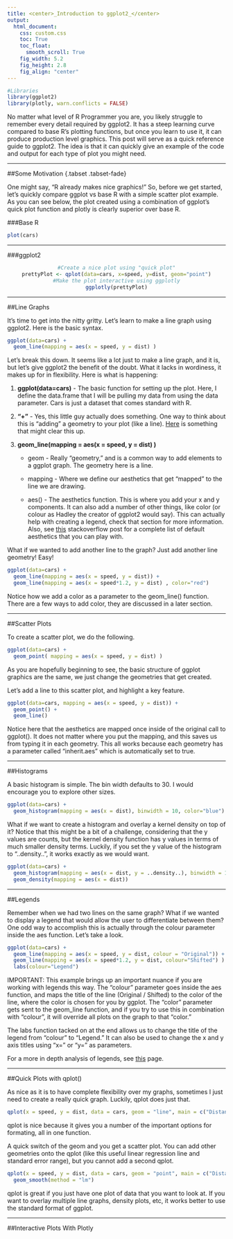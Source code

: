 ```yaml
---
title: <center>_Introduction to ggplot2_</center>
output: 
  html_document:
    css: custom.css
    toc: True
    toc_float:
      smooth_scroll: True
    fig_width: 5.2
    fig_height: 2.8
    fig_align: "center"
---
```



```r
#Libraries
library(ggplot2)
library(plotly, warn.conflicts = FALSE)
```

No matter what level of R Programmer you are, you likely struggle to remember every detail required by ggplot2. It has a steep learning curve compared to base R's plotting functions, but once you learn to use it, it can produce production level graphics. This post will serve as a quick reference guide to ggplot2. The idea is that it can quickly give an example of the code and output for each type of plot you might need.

---


##Some Motivation {.tabset .tabset-fade}

One might say, "R already makes nice graphics!" So, before we get started, let's quickly compare ggplot vs base R with a simple scatter plot example. As you can see below, the plot created using a combination of ggplot's quick plot function and plotly is clearly superior over base R.

###Base R
```r
plot(cars)
```

---

###ggplot2

<center>

```r
#Create a nice plot using "quick plot"
prettyPlot <- qplot(data=cars, x=speed, y=dist, geom="point")
#Make the plot interactive using ggplotly
ggplotly(prettyPlot)
```

</center>

---

##Line Graphs

It's time to get into the nitty gritty. Let's learn to make a line graph using ggplot2. Here is the basic syntax.
```r
ggplot(data=cars) +
  geom_line(mapping = aes(x = speed, y = dist) )
```

Let's break this down. It seems like a lot just to make a line graph, and it is, but let's give ggplot2 the benefit of the doubt. What it lacks in wordiness, it makes up for in flexibility. Here is what is happening:


1) __ggplot(data=cars)__ - The basic function for setting up the plot. Here, I define the data.frame that I will be pulling my data from using the data parameter. Cars is just a dataset that comes standard with R.

2) __"+"__ - Yes, this little guy actually does something. One way to think about this is "adding" a geometry to your plot (like a line). [Here](http://stackoverflow.com/questions/38166708/plus-sign-between-ggplot2-and-other-function-r) is something that might clear this up.

3) __geom_line(mapping = aes(x = speed, y = dist) )__
    * geom -  Really "geometry," and is a common way to add elements to a ggplot graph. The geometry here is a line.
    
    * mapping - Where we define our aesthetics that get "mapped" to the line we are drawing.
    
    * aes() - The aesthetics function. This is where you add your x and y components. It can also add a number of other things, like color (or colour as Hadley the creator of ggplot2 would say). This can actually help with creating a legend, check that section for more information. Also, see [this](http://stackoverflow.com/questions/11657380/is-there-a-table-or-catalog-of-aesthetics-for-ggplot2) stackoverflow post for a complete list of default aesthetics that you can play with.
    

What if we wanted to add another line to the graph? Just add another line geometry! Easy!

```r
ggplot(data=cars) +
  geom_line(mapping = aes(x = speed, y = dist)) +
  geom_line(mapping = aes(x = speed*1.2, y = dist) , color="red")
```

Notice how we add a color as a parameter to the geom_line() function. There are a few ways to add color, they are discussed in a later section. 

---

##Scatter Plots

To create a scatter plot, we do the following.

```r
ggplot(data=cars) +
  geom_point( mapping = aes(x = speed, y = dist) )
```

As you are hopefully beginning to see, the basic structure of ggplot graphics are the same, we just change the geometries that get created. 

Let's add a line to this scatter plot, and highlight a key feature. 

```r
ggplot(data=cars, mapping = aes(x = speed, y = dist)) +
  geom_point() +
  geom_line()
```

Notice here that the aesthetics are mapped once inside of the original call to ggplot(). It does not matter where you put the mapping, and this saves us from typing it in each geometry. This all works because each geometry has a parameter called "inherit.aes" which is automatically set to true. 

---

##Histograms

A basic histogram is simple. The bin width defaults to 30. I would encourage you to explore other sizes.

```r
ggplot(data=cars) +
  geom_histogram(mapping = aes(x = dist), binwidth = 10, color="blue")
```

What if we want to create a histogram and overlay a kernel density on top of it? Notice that this might be a bit of a challenge, considering that the y values are counts, but the kernel density function has y values in terms of much smaller density terms. Luckily, if you set the y value of the histogram to "..density..", it works exactly as we would want.

```r
ggplot(data=cars) +
  geom_histogram(mapping = aes(x = dist, y = ..density..), binwidth = 10, color="blue") +
  geom_density(mapping = aes(x = dist))
```

---

##Legends

Remember when we had two lines on the same graph? What if we wanted to display a legend that would allow the user to differentiate between them? One odd way to accomplish this is actually through the colour parameter inside the aes function. Let's take a look.

```r
ggplot(data=cars) +
  geom_line(mapping = aes(x = speed, y = dist, colour = "Original")) +
  geom_line(mapping = aes(x = speed*1.2, y = dist, colour="Shifted") ) +
  labs(colour="Legend")
```

IMPORTANT: This example brings up an important nuance if you are working with legends this way. The "colour" parameter goes inside the aes function, and maps the title of the line (Original / Shifted) to the color of the line, where the color is chosen for you by ggplot. The "color" parameter gets sent to the geom_line function, and if you try to use this in combination with "colour", it will override all plots on the graph to that "color."

The labs function tacked on at the end allows us to change the title of the legend from "colour" to "Legend." It can also be used to change the x and y axis titles using "x=" or "y=" as parameters.

For a more in depth analysis of legends, see [this](http://www.cookbook-r.com/Graphs/Legends_(ggplot2)/) page.

---

##Quick Plots with qplot()

As nice as it is to have complete flexibility over my graphs, sometimes I just need to create a really quick graph. Luckily, qplot does just that.

```r
qplot(x = speed, y = dist, data = cars, geom = "line", main = c("Distance VS Speed"), xlab = "sp", ylab = "di")
```

qplot is nice because it gives you a number of the important options for formating, all in one function.

A quick switch of the geom and you get a scatter plot. You can add other geometries onto the qplot (like this useful linear regression line and standard error range), but you cannot add a second qplot. 

```r
qplot(x = speed, y = dist, data = cars, geom = "point", main = c("Distance VS Speed"), xlab = "sp", ylab = "di") +
  geom_smooth(method = "lm")
```

qplot is great if you just have one plot of data that you want to look at. If you want to overlay multiple line graphs, density plots, etc, it works better to use the standard format of ggplot.

---

##Interactive Plots With Plotly


